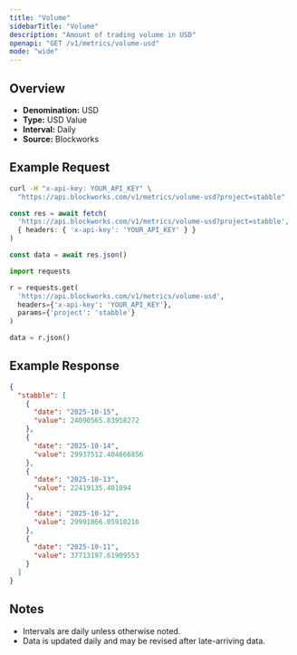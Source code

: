```yaml
---
title: "Volume"
sidebarTitle: "Volume"
description: "Amount of trading volume in USD"
openapi: "GET /v1/metrics/volume-usd"
mode: "wide"
---
```


## Overview

- **Denomination:** USD
- **Type:** USD Value
- **Interval:** Daily
- **Source:** Blockworks

## Example Request

<CodeGroup>

```bash cURL
curl -H "x-api-key: YOUR_API_KEY" \
  "https://api.blockworks.com/v1/metrics/volume-usd?project=stabble"
```

```typescript TypeScript
const res = await fetch(
  'https://api.blockworks.com/v1/metrics/volume-usd?project=stabble',
  { headers: { 'x-api-key': 'YOUR_API_KEY' } }
)

const data = await res.json()
```

```python Python
import requests

r = requests.get(
  'https://api.blockworks.com/v1/metrics/volume-usd',
  headers={'x-api-key': 'YOUR_API_KEY'},
  params={'project': 'stabble'}
)

data = r.json()
```

</CodeGroup>

## Example Response

```json
{
  "stabble": [
    {
      "date": "2025-10-15",
      "value": 24090565.83958272
    },
    {
      "date": "2025-10-14",
      "value": 29937512.404666856
    },
    {
      "date": "2025-10-13",
      "value": 22419135.401894
    },
    {
      "date": "2025-10-12",
      "value": 29991866.05910216
    },
    {
      "date": "2025-10-11",
      "value": 37713197.61909553
    }
  ]
}
```

## Notes
- Intervals are daily unless otherwise noted.
- Data is updated daily and may be revised after late-arriving data.